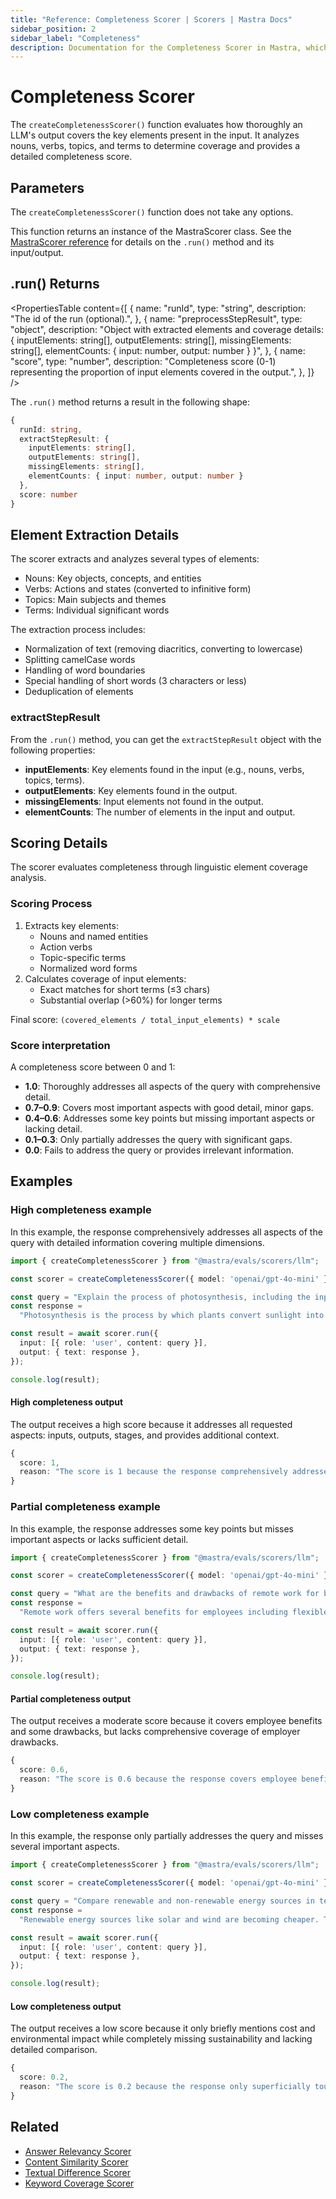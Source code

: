 ```yaml
---
title: "Reference: Completeness Scorer | Scorers | Mastra Docs"
sidebar_position: 2
sidebar_label: "Completeness"
description: Documentation for the Completeness Scorer in Mastra, which evaluates how thoroughly LLM outputs cover key elements present in the input.
---
```


# Completeness Scorer

The `createCompletenessScorer()` function evaluates how thoroughly an LLM's output covers the key elements present in the input. It analyzes nouns, verbs, topics, and terms to determine coverage and provides a detailed completeness score.

## Parameters

The `createCompletenessScorer()` function does not take any options.

This function returns an instance of the MastraScorer class. See the [MastraScorer reference](./mastra-scorer) for details on the `.run()` method and its input/output.

## .run() Returns

<PropertiesTable
  content={[
    {
      name: "runId",
      type: "string",
      description: "The id of the run (optional).",
    },
    {
      name: "preprocessStepResult",
      type: "object",
      description: "Object with extracted elements and coverage details: { inputElements: string[], outputElements: string[], missingElements: string[], elementCounts: { input: number, output: number } }",
    },
    {
      name: "score",
      type: "number",
      description: "Completeness score (0-1) representing the proportion of input elements covered in the output.",
    },
  ]}
/>

The `.run()` method returns a result in the following shape:

```typescript
{
  runId: string,
  extractStepResult: {
    inputElements: string[],
    outputElements: string[],
    missingElements: string[],
    elementCounts: { input: number, output: number }
  },
  score: number
}
```

## Element Extraction Details

The scorer extracts and analyzes several types of elements:

- Nouns: Key objects, concepts, and entities
- Verbs: Actions and states (converted to infinitive form)
- Topics: Main subjects and themes
- Terms: Individual significant words

The extraction process includes:

- Normalization of text (removing diacritics, converting to lowercase)
- Splitting camelCase words
- Handling of word boundaries
- Special handling of short words (3 characters or less)
- Deduplication of elements

### extractStepResult

From the `.run()` method, you can get the `extractStepResult` object with the following properties:

- **inputElements**: Key elements found in the input (e.g., nouns, verbs, topics, terms).
- **outputElements**: Key elements found in the output.
- **missingElements**: Input elements not found in the output.
- **elementCounts**: The number of elements in the input and output.

## Scoring Details

The scorer evaluates completeness through linguistic element coverage analysis.

### Scoring Process

1. Extracts key elements:
   - Nouns and named entities
   - Action verbs
   - Topic-specific terms
   - Normalized word forms
2. Calculates coverage of input elements:
   - Exact matches for short terms (≤3 chars)
   - Substantial overlap (>60%) for longer terms

Final score: `(covered_elements / total_input_elements) * scale`

### Score interpretation

A completeness score between 0 and 1:

- **1.0**: Thoroughly addresses all aspects of the query with comprehensive detail.
- **0.7–0.9**: Covers most important aspects with good detail, minor gaps.
- **0.4–0.6**: Addresses some key points but missing important aspects or lacking detail.
- **0.1–0.3**: Only partially addresses the query with significant gaps.
- **0.0**: Fails to address the query or provides irrelevant information.

## Examples

### High completeness example

In this example, the response comprehensively addresses all aspects of the query with detailed information covering multiple dimensions.

```typescript title="src/example-high-completeness.ts" showLineNumbers copy
import { createCompletenessScorer } from "@mastra/evals/scorers/llm";

const scorer = createCompletenessScorer({ model: 'openai/gpt-4o-mini' });

const query = "Explain the process of photosynthesis, including the inputs, outputs, and stages involved.";
const response =
  "Photosynthesis is the process by which plants convert sunlight into chemical energy. Inputs: Carbon dioxide (CO2) from the air enters through stomata, water (H2O) is absorbed by roots, and sunlight provides energy captured by chlorophyll. The process occurs in two main stages: 1) Light-dependent reactions in the thylakoids convert light energy to ATP and NADPH while splitting water and releasing oxygen. 2) Light-independent reactions (Calvin cycle) in the stroma use ATP, NADPH, and CO2 to produce glucose. Outputs: Glucose (C6H12O6) serves as food for the plant, and oxygen (O2) is released as a byproduct. The overall equation is: 6CO2 + 6H2O + light energy → C6H12O6 + 6O2.";

const result = await scorer.run({
  input: [{ role: 'user', content: query }],
  output: { text: response },
});

console.log(result);
```

#### High completeness output

The output receives a high score because it addresses all requested aspects: inputs, outputs, stages, and provides additional context.

```typescript
{
  score: 1,
  reason: "The score is 1 because the response comprehensively addresses all aspects of the query: it explains what photosynthesis is, lists all inputs (CO2, H2O, sunlight), describes both stages in detail (light-dependent and light-independent reactions), specifies all outputs (glucose and oxygen), and even provides the chemical equation. No significant aspects are missing."
}
```

### Partial completeness example

In this example, the response addresses some key points but misses important aspects or lacks sufficient detail.

```typescript title="src/example-partial-completeness.ts" showLineNumbers copy
import { createCompletenessScorer } from "@mastra/evals/scorers/llm";

const scorer = createCompletenessScorer({ model: 'openai/gpt-4o-mini' });

const query = "What are the benefits and drawbacks of remote work for both employees and employers?";
const response =
  "Remote work offers several benefits for employees including flexible schedules, no commuting time, and better work-life balance. It also reduces costs for office space and utilities for employers. However, remote work can lead to isolation and communication challenges for employees.";

const result = await scorer.run({
  input: [{ role: 'user', content: query }],
  output: { text: response },
});

console.log(result);
```

#### Partial completeness output

The output receives a moderate score because it covers employee benefits and some drawbacks, but lacks comprehensive coverage of employer drawbacks.

```typescript
{
  score: 0.6,
  reason: "The score is 0.6 because the response covers employee benefits (flexibility, no commuting, work-life balance) and one employer benefit (reduced costs), as well as some employee drawbacks (isolation, communication challenges). However, it fails to address potential drawbacks for employers such as reduced oversight, team cohesion challenges, or productivity monitoring difficulties."
}
```

### Low completeness example

In this example, the response only partially addresses the query and misses several important aspects.

```typescript title="src/example-low-completeness.ts" showLineNumbers copy
import { createCompletenessScorer } from "@mastra/evals/scorers/llm";

const scorer = createCompletenessScorer({ model: 'openai/gpt-4o-mini' });

const query = "Compare renewable and non-renewable energy sources in terms of cost, environmental impact, and sustainability.";
const response =
  "Renewable energy sources like solar and wind are becoming cheaper. They're better for the environment than fossil fuels.";

const result = await scorer.run({
  input: [{ role: 'user', content: query }],
  output: { text: response },
});

console.log(result);
```

#### Low completeness output

The output receives a low score because it only briefly mentions cost and environmental impact while completely missing sustainability and lacking detailed comparison.

```typescript
{
  score: 0.2,
  reason: "The score is 0.2 because the response only superficially touches on cost (renewable getting cheaper) and environmental impact (renewable better than fossil fuels) but provides no detailed comparison, fails to address sustainability aspects, doesn't discuss specific non-renewable sources, and lacks depth in all mentioned areas."
}
```

## Related

- [Answer Relevancy Scorer](./answer-relevancy)
- [Content Similarity Scorer](./content-similarity)
- [Textual Difference Scorer](./textual-difference)
- [Keyword Coverage Scorer](./keyword-coverage)